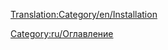 [[Translation:Category/en/Installation]]

{{en/Bilingual box| Ru
| Коллекция страниц, которая помогает установке OpenTTD.
| Collection of pages that aid installation of OpenTTD.}}


[[Category:ru/Оглавление]]